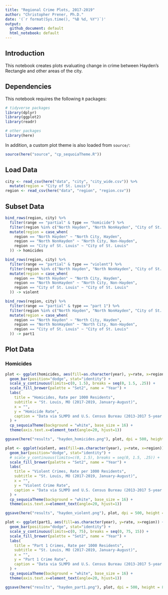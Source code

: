 ```yaml
---
title: "Regional Crime Plots, 2017-2019"
author: "Christopher Prener, Ph.D."
date: '(`r format(Sys.time(), "%B %d, %Y")`)'
output: 
  github_document: default
  html_notebook: default 
---
```


## Introduction
This notebook creates plots evaluating change in crime between Hayden's Rectangle and other areas of the city.

## Dependencies
This notebook requires the following `R` packages:

```r
# tidyverse packages
library(dplyr)
library(ggplot2)
library(readr)

# other packages
library(here)
```

In addition, a custom plot theme is also loaded from `source/`:

```r
source(here("source", "cp_sequoiaTheme.R"))
```

## Load Data

```r
city <- read_csv(here("data", "city", "city_wide.csv")) %>%
  mutate(region = "City of St. Louis")
region <- read_csv(here("data", "region", "region.csv"))
```

## Subset Data

```r
bind_rows(region, city) %>%
  filter(range == "partial" & type == "homicide") %>%
  filter(region %in% c("North Hayden", "North NonHayden", "City of St. Louis")) %>%
  mutate(region = case_when(
    region == "North Hayden" ~ "North City, Hayden",
    region == "North NonHayden" ~ "North City, Non-Hayden",
    region == "City of St. Louis" ~ "City of St. Louis"
  )) -> homicides
```

```r
bind_rows(region, city) %>%
  filter(range == "partial" & type == "violent") %>%
  filter(region %in% c("North Hayden", "North NonHayden", "City of St. Louis")) %>%
  mutate(region = case_when(
    region == "North Hayden" ~ "North City, Hayden",
    region == "North NonHayden" ~ "North City, Non-Hayden",
    region == "City of St. Louis" ~ "City of St. Louis"
  )) -> violent
```

```r
bind_rows(region, city) %>%
  filter(range == "partial" & type == "part 1") %>%
  filter(region %in% c("North Hayden", "North NonHayden", "City of St. Louis")) %>%
  mutate(region = case_when(
    region == "North Hayden" ~ "North City, Hayden",
    region == "North NonHayden" ~ "North City, Non-Hayden",
    region == "City of St. Louis" ~ "City of St. Louis"
  )) -> part1
```

## Plot Data

### Homicides

```r
plot <- ggplot(homicides, aes(fill=as.character(year), y=rate, x=region)) + 
  geom_bar(position="dodge", stat="identity") +
  scale_y_continuous(limits=c(0, 1.5), breaks = seq(0, 1.5, .25)) +
  scale_fill_brewer(palette = "Set2", name = "Year") +
  labs(
    title = "Homicides, Rate per 1000 Residents",
    subtitle = "St. Louis, MO (2017-2019, January-August)",
    x = "",
    y = "Homicide Rate",
    caption = "Data via SLMPD and U.S. Census Bureau (2013-2017 5-year American \n Community Survey)\nPlot by Christopher Prener, Ph.D."
  ) +
  cp_sequoiaTheme(background = "white", base_size = 16) +
  theme(axis.text.x=element_text(angle=20, hjust=1))

ggsave(here("results", "hayden_homicides.png"), plot, dpi = 500, height = 8, width = 8, units = "in")
```

```r
plot <- ggplot(violent, aes(fill=as.character(year), y=rate, x=region)) + 
  geom_bar(position="dodge", stat="identity") +
  # scale_y_continuous(limits=c(0, 1.5), breaks = seq(0, 1.5, .25)) +
  scale_fill_brewer(palette = "Set2", name = "Year") +
  labs(
    title = "Violent Crimes, Rate per 1000 Residents",
    subtitle = "St. Louis, MO (2017-2019, January-August)",
    x = "",
    y = "Violent Crime Rate",
    caption = "Data via SLMPD and U.S. Census Bureau (2013-2017 5-year American \n Community Survey)\nViolent crimes include homicides, rapes, aggrevated assaults, and robberies\nPlot by Christopher Prener, Ph.D."
  ) +
  cp_sequoiaTheme(background = "white", base_size = 16) +
  theme(axis.text.x=element_text(angle=20, hjust=1))

ggsave(here("results", "hayden_violent.png"), plot, dpi = 500, height = 8, width = 8, units = "in")
```

```r
plot <- ggplot(part1, aes(fill=as.character(year), y=rate, x=region)) + 
  geom_bar(position="dodge", stat="identity") +
  scale_y_continuous(limits=c(0, 75), breaks = seq(0, 75, 15)) +
  scale_fill_brewer(palette = "Set2", name = "Year") +
  labs(
    title = "Part 1 Crimes, Rate per 1000 Residents",
    subtitle = "St. Louis, MO (2017-2019, January-August)",
    x = "",
    y = "Part 1 Crime Rate",
    caption = "Data via SLMPD and U.S. Census Bureau (2013-2017 5-year American \n Community Survey)\nPart 1 crimes include violent crimes (homicides, rapes, aggrevated assaults, \n and robberies) as well as crimes against property (burlary, larceny, larceny \n of a vehicle, arson)\nPlot by Christopher Prener, Ph.D."
  ) +
  cp_sequoiaTheme(background = "white", base_size = 16) +
  theme(axis.text.x=element_text(angle=20, hjust=1))

ggsave(here("results", "hayden_part1.png"), plot, dpi = 500, height = 8, width = 8, units = "in")
```
